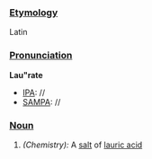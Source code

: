 ===[[Etymology]]===
Latin
===[[Pronunciation]]===
'''Lau"rate'''
*[[IPA]]: //
*[[SAMPA]]: //
===[[Noun]]===
#''(Chemistry):'' A [[salt]] of [[lauric acid]]